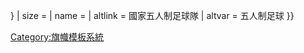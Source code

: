 {{country data {{{1}}}
| flagright/core
| variant = {{{variant|{{{2|}}}}}}
| size = {{{size|}}}
| name = {{{name|}}}
| altlink = 國家五人制足球隊
| altvar = 五人制足球
}}<noinclude>{{documentation}}</noinclude><noinclude>
[[Category:旗幟模板系統]]
</noinclude>